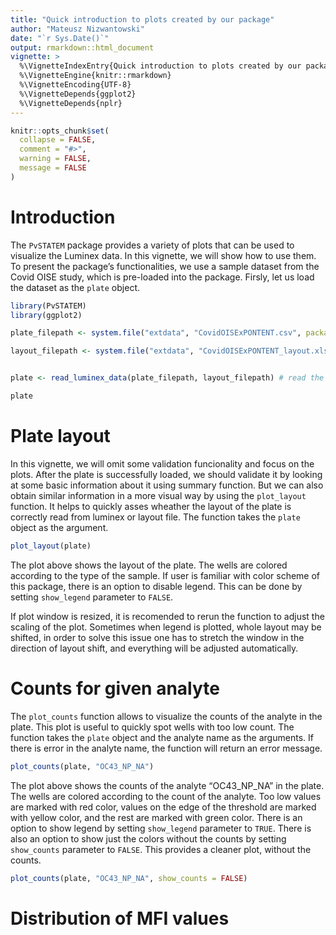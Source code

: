 ```yaml
---
title: "Quick introduction to plots created by our package"
author: "Mateusz Nizwantowski"
date: "`r Sys.Date()`"
output: rmarkdown::html_document
vignette: >
  %\VignetteIndexEntry{Quick introduction to plots created by our package}
  %\VignetteEngine{knitr::rmarkdown}
  %\VignetteEncoding{UTF-8}
  %\VignetteDepends{ggplot2}
  %\VignetteDepends{nplr}
---
```


```r
knitr::opts_chunk$set(
  collapse = FALSE,
  comment = "#>",
  warning = FALSE,
  message = FALSE
)
```

# Introduction

The `PvSTATEM` package provides a variety of plots that can be used to visualize the Luminex data. In this vignette, we will show how to use them. To present the package's functionalities, we use a sample dataset from the Covid OISE study, which is pre-loaded into the package. Firsly, let us load the dataset as the `plate` object.

```r
library(PvSTATEM)
library(ggplot2)

plate_filepath <- system.file("extdata", "CovidOISExPONTENT.csv", package = "PvSTATEM", mustWork = TRUE) # get the filepath of the csv dataset

layout_filepath <- system.file("extdata", "CovidOISExPONTENT_layout.xlsx", package = "PvSTATEM", mustWork = TRUE)


plate <- read_luminex_data(plate_filepath, layout_filepath) # read the data

plate
```


# Plate layout
In this vignette, we will omit some validation funcionality and focus on the plots. 
After the plate is successfully loaded, we should validate it by looking at some basic information about it using summary function.
But we can also obtain similar information in a more visual way by using the `plot_layout` function.
It helps to quickly asses wheather the layout of the plate is correctly read from luminex or layout file.
The function takes the `plate` object as the argument.

```r
plot_layout(plate)
```

The plot above shows the layout of the plate. The wells are colored according to the type of the sample. 
If user is familiar with color scheme of this package, there is an option to disable legend. 
This can be done by setting `show_legend` parameter to `FALSE`.

If plot window is resized, it is recomended to rerun the function to adjust the scaling of the plot.
Sometimes when legend is plotted, whole layout may be shifted, in order to solve this issue one has to stretch the window in the direction of layout shift, and everything will be adjusted automatically.

# Counts for given analyte
The `plot_counts` function allows to visualize the counts of the analyte in the plate. 
This plot is useful to quickly spot wells with too low count.
The function takes the `plate` object and the analyte name as the arguments.
If there is error in the analyte name, the function will return an error message.

```r
plot_counts(plate, "OC43_NP_NA")
```

The plot above shows the counts of the analyte "OC43_NP_NA" in the plate. The wells are colored according to the count of the analyte.
Too low values are marked with red color, values on the edge of the threshold are marked with yellow color, and the rest are marked with green color.
There is an option to show legend by setting `show_legend` parameter to `TRUE`.
There is also an option to show just the colors without the counts by setting `show_counts` parameter to `FALSE`.
This provides a cleaner plot, without the counts.

```r
plot_counts(plate, "OC43_NP_NA", show_counts = FALSE)
```

# Distribution of MFI values

